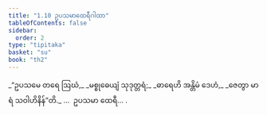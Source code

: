 ```yaml
---
title: "1.10 ဥပသမာထေရီဂါထာ"
tableOfContents: false
sidebar:
  order: 2
type: "tipitaka"
basket: "su"
book: "th2"
---
```



<DynamicBreadcrumb />

<Division number="10" book="th2">

<Paragraph number="20" type="verses" book="th2">
_“ဥပသမေ တရေ ဩဃံ,_  
_မစ္စုဓေယျံ သုဒုတ္တရံ;_  
_ဓာရေဟိ အန္တိမံ ဒေဟံ,_  
_ဇေတွာ မာရံ သဝါဟိနိန်”တိ._  


</Paragraph>
</Division>

<Paragraph number="21" type="center" book="th2">
…  ဥပသမာ ထေရီ… .
</Paragraph>